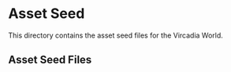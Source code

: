 # Asset Seed

This directory contains the asset seed files for the Vircadia World.

## Asset Seed Files

